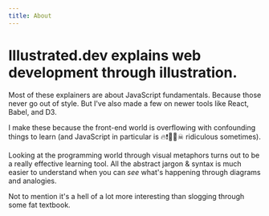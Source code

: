 ```yaml
---
title: About
---
```


# Illustrated.dev explains web development through illustration.

Most of these explainers are about JavaScript fundamentals. Because those never go out of style.
But I've also made a few on newer tools like React, Babel, and D3.

I make these because the front-end world is overflowing with confounding things to learn (and JavaScript in particular is 🔥❗🍌🌟☠ ridiculous sometimes).

Looking at the programming world through visual metaphors turns out to be a really effective learning tool. All the abstract jargon & syntax is much easier to understand when you can _see_ what's happening through diagrams and analogies.

Not to mention it's a hell of a lot more interesting than slogging through some fat textbook.


<!-- ### Who Makes This Stuff?

Maggie + the generous team & community of [egghead.io](http://egghead.io)

I'm an illustrator-developer hybrid who gets overexcited by metaphors and translating buzzwords into normal human language. 

While I do a fair bit of the research and writing myself, I also get collborate with developers who are true experts in their niche to develop the content. I rely heavily on the core team and instructors at [egghead](http://egghead.io), as well as the JS community on Twitter to make sure all the learning material is on point. -->
